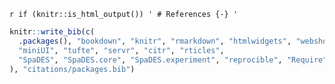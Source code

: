\backmatter

`r if (knitr::is_html_output()) '
# References {-}
'`

```r
knitr::write_bib(c(
  .packages(), "bookdown", "knitr", "rmarkdown", "htmlwidgets", "webshot", "DT",
  "miniUI", "tufte", "servr", "citr", "rticles",
  "SpaDES", "SpaDES.core", "SpaDES.experiment", "reprocible", "Require", "SpaDES.install"
), "citations/packages.bib")
```